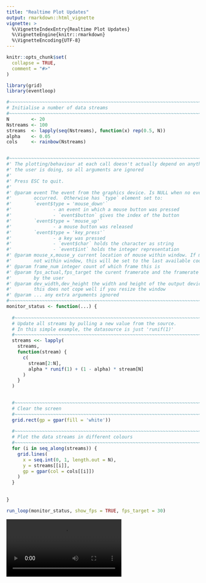 ```yaml
---
title: "Realtime Plot Updates"
output: rmarkdown::html_vignette
vignette: >
  %\VignetteIndexEntry{Realtime Plot Updates}
  %\VignetteEngine{knitr::rmarkdown}
  %\VignetteEncoding{UTF-8}
---
```


```r
knitr::opts_chunk$set(
  collapse = TRUE,
  comment = "#>"
)
```

```r
library(grid)
library(eventloop)
```




```r
 
#~~~~~~~~~~~~~~~~~~~~~~~~~~~~~~~~~~~~~~~~~~~~~~~~~~~~~~~~~~~~~~~~~~~~~~~~~~~~~
# Initialise a number of data streams
#~~~~~~~~~~~~~~~~~~~~~~~~~~~~~~~~~~~~~~~~~~~~~~~~~~~~~~~~~~~~~~~~~~~~~~~~~~~~~
N        <- 20
Nstreams <- 100
streams  <- lapply(seq(Nstreams), function(x) rep(0.5, N))
alpha    <- 0.05
cols     <- rainbow(Nstreams)


#~~~~~~~~~~~~~~~~~~~~~~~~~~~~~~~~~~~~~~~~~~~~~~~~~~~~~~~~~~~~~~~~~~~~~~~~~~~~~
#' The plotting/behaviour at each call doesn't actually depend on anything
#' the user is doing, so all arguments are ignored
#' 
#' Press ESC to quit.
#'
#' @param event The event from the graphics device. Is NULL when no event
#'        occurred.  Otherwise has `type` element set to:
#'        `event$type = 'mouse_down'` 
#'               - an event in which a mouse button was pressed
#'               - `event$button` gives the index of the button
#'        `event$type = 'mouse_up'`   
#'               - a mouse button was released
#'        `event$type = 'key_press'`  
#'               - a key was pressed
#'               - `event$char` holds the character as string
#'               - `event$int` holds the integer representation
#' @param mouse_x,mouse_y current location of mouse within window. If mouse is 
#'        not within window, this will be set to the last available coordinates
#' @param frame_num integer count of which frame this is
#' @param fps_actual,fps_target the curent framerate and the framerate specified
#'        by the user
#' @param dev_width,dev_height the width and height of the output device. Note:
#'        this does not cope well if you resize the window
#' @param ... any extra arguments ignored
#~~~~~~~~~~~~~~~~~~~~~~~~~~~~~~~~~~~~~~~~~~~~~~~~~~~~~~~~~~~~~~~~~~~~~~~~~~~~~
monitor_status <- function(...) {
  
  #~~~~~~~~~~~~~~~~~~~~~~~~~~~~~~~~~~~~~~~~~~~~~~~~~~~~~~~~~~~~~~~~~~~~~~~~~~~
  # Update all streams by pulling a new value from the source.
  # In this simple example, the datasource is just 'runif(1)'
  #~~~~~~~~~~~~~~~~~~~~~~~~~~~~~~~~~~~~~~~~~~~~~~~~~~~~~~~~~~~~~~~~~~~~~~~~~~~
  streams <<- lapply(
    streams,
    function(stream) {
      c(
        stream[2:N],
        alpha * runif(1) + (1 - alpha) * stream[N]
      )
    }
  )

  
  #~~~~~~~~~~~~~~~~~~~~~~~~~~~~~~~~~~~~~~~~~~~~~~~~~~~~~~~~~~~~~~~~~~~~~~~~~~~
  # Clear the screen
  #~~~~~~~~~~~~~~~~~~~~~~~~~~~~~~~~~~~~~~~~~~~~~~~~~~~~~~~~~~~~~~~~~~~~~~~~~~~
  grid.rect(gp = gpar(fill = 'white'))
  
  #~~~~~~~~~~~~~~~~~~~~~~~~~~~~~~~~~~~~~~~~~~~~~~~~~~~~~~~~~~~~~~~~~~~~~~~~~~~
  # Plot the data streams in different colours
  #~~~~~~~~~~~~~~~~~~~~~~~~~~~~~~~~~~~~~~~~~~~~~~~~~~~~~~~~~~~~~~~~~~~~~~~~~~~
  for (i in seq_along(streams)) {
    grid.lines(
      x = seq.int(0, 1, length.out = N),
      y = streams[[i]],
      gp = gpar(col = cols[[i]])
    )
  }
  
  
}

run_loop(monitor_status, show_fps = TRUE, fps_target = 30)
```

<video controls>
  <source src="images/plotting.mp4" type="video/mp4">
  Your browser does not support the video tag.
</video> 


